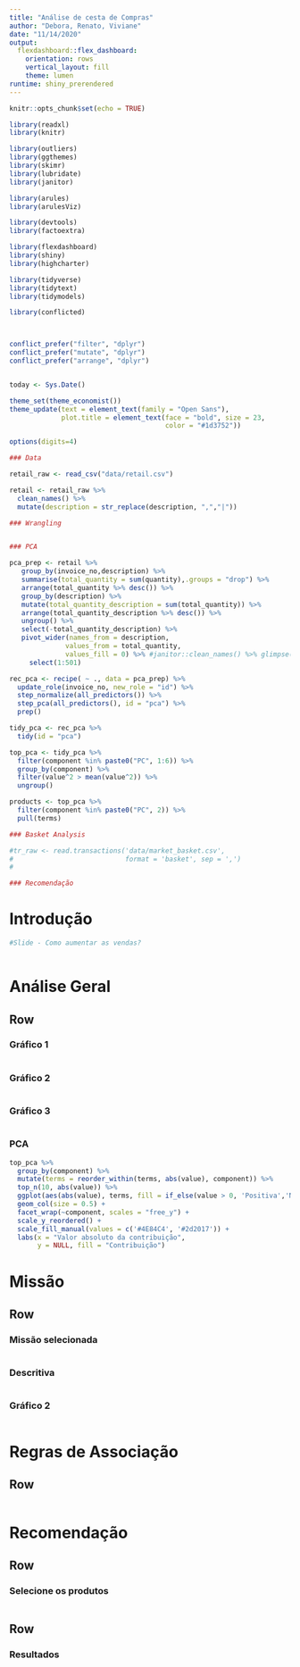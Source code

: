 ```yaml
---
title: "Análise de cesta de Compras"
author: "Debora, Renato, Viviane"
date: "11/14/2020"
output:
  flexdashboard::flex_dashboard:
    orientation: rows
    vertical_layout: fill
    theme: lumen
runtime: shiny_prerendered
---
```


```r
knitr::opts_chunk$set(echo = TRUE)

library(readxl)
library(knitr)

library(outliers)
library(ggthemes)
library(skimr)
library(lubridate)
library(janitor)

library(arules)
library(arulesViz)

library(devtools)
library(factoextra)

library(flexdashboard)
library(shiny)
library(highcharter)

library(tidyverse)
library(tidytext)
library(tidymodels)

library(conflicted)



conflict_prefer("filter", "dplyr")
conflict_prefer("mutate", "dplyr")
conflict_prefer("arrange", "dplyr")


today <- Sys.Date()

theme_set(theme_economist())
theme_update(text = element_text(family = "Open Sans"),
             plot.title = element_text(face = "bold", size = 23,
                                       color = "#1d3752"))

options(digits=4)

```


```r

### Data

retail_raw <- read_csv("data/retail.csv")

retail <- retail_raw %>% 
  clean_names() %>%
  mutate(description = str_replace(description, ",","|"))

### Wrangling


### PCA

pca_prep <- retail %>% 
   group_by(invoice_no,description) %>% 
   summarise(total_quantity = sum(quantity),.groups = "drop") %>% 
   arrange(total_quantity %>% desc()) %>%
   group_by(description) %>%
   mutate(total_quantity_description = sum(total_quantity)) %>% 
   arrange(total_quantity_description %>% desc()) %>% 
   ungroup() %>% 
   select(-total_quantity_description) %>% 
   pivot_wider(names_from = description,
              values_from = total_quantity,
              values_fill = 0) %>% #janitor::clean_names() %>% glimpse()
     select(1:501)

rec_pca <- recipe( ~ ., data = pca_prep) %>% 
  update_role(invoice_no, new_role = "id") %>% 
  step_normalize(all_predictors()) %>% 
  step_pca(all_predictors(), id = "pca") %>% 
  prep()

tidy_pca <- rec_pca %>% 
  tidy(id = "pca")

top_pca <- tidy_pca %>%
  filter(component %in% paste0("PC", 1:6)) %>%
  group_by(component) %>%
  filter(value^2 > mean(value^2)) %>%
  ungroup()

products <- top_pca %>% 
  filter(component %in% paste0("PC", 2)) %>% 
  pull(terms)

### Basket Analysis

#tr_raw <- read.transactions('data/market_basket.csv', 
#                            format = 'basket', sep = ',')
#

### Recomendação


```


Introdução
=====================================  

```r

#Slide - Como aumentar as vendas?

```

```r




```


Análise Geral
=====================================  

Row {.tabset}
-----------------------------------------------------------------------

### Gráfico 1

```r



```

### Gráfico 2

```r


```


### Gráfico 3

```r


```


### PCA 

```r

top_pca %>% 
  group_by(component) %>% 
  mutate(terms = reorder_within(terms, abs(value), component)) %>% 
  top_n(10, abs(value)) %>%
  ggplot(aes(abs(value), terms, fill = if_else(value > 0, 'Positiva','Negativa'))) +
  geom_col(size = 0.5) +
  facet_wrap(~component, scales = "free_y") +
  scale_y_reordered() +
  scale_fill_manual(values = c('#4E84C4', '#2d2017')) +
  labs(x = "Valor absoluto da contribuição",
       y = NULL, fill = "Contribuição")

```

Missão
=====================================  

Row {.tabset}
-----------------------------------------------------------------------

### Missão selecionada

```r



```

### Descritiva

```r




```

### Gráfico 2


```r



```


Regras de Associação
=====================================  

Row {.tabset}
-----------------------------------------------------------------------

```r

```


Recomendação
=====================================  

Row {.sidebar}
-----------------------------------------------------------------------

### Selecione os produtos

```r

```


Row {.tabset}
-----------------------------------------------------------------------

### Resultados

```r



```






